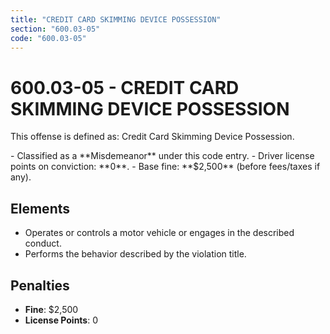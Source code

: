 ```yaml
---
title: "CREDIT CARD SKIMMING DEVICE POSSESSION"
section: "600.03-05"
code: "600.03-05"
---
```





# 600.03-05 - CREDIT CARD SKIMMING DEVICE POSSESSION

This offense is defined as: Credit Card Skimming Device Possession.

<Aside type="caution" title="Charge Type: Misdemeanor">
- Classified as a **Misdemeanor** under this code entry.
- Driver license points on conviction: **0**.
- Base fine: **$2,500** (before fees/taxes if any).
</Aside>

## Elements
- Operates or controls a motor vehicle or engages in the described conduct.
- Performs the behavior described by the violation title.

## Penalties
- **Fine**: $2,500
- **License Points**: 0
